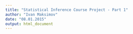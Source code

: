 ```yaml
---
title: "Statistical Inference Course Project - Part 1"
author: "Ivan Maksimov"
date: "08.01.2015"
output: html_document
---
```



